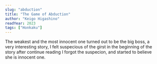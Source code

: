 ```yaml
---
slug: "abduction"
title: "The Game of Abduction"
author: "Keigo Higashino"
readYear: 2023
tags: ["Honkaku"]
---
```


The weakest and the most innocent one turned out to be the big boss, a very interesting story,
I felt suspecious of the girst in the beginning of the story after continue reading I forgot the suspecion,
and started to believe she is innocent one.
